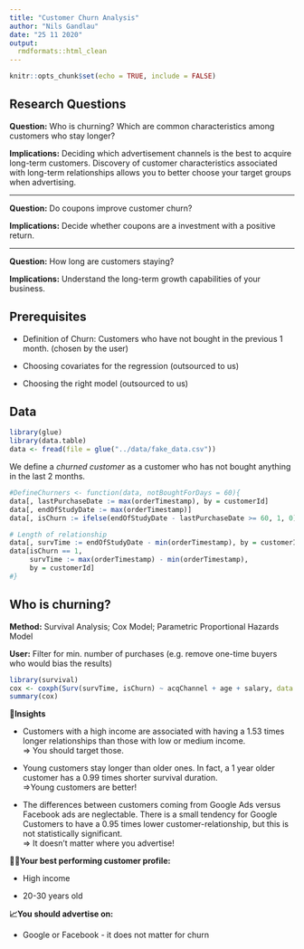 ```yaml
---
title: "Customer Churn Analysis"
author: "Nils Gandlau"
date: "25 11 2020"
output: 
  rmdformats::html_clean
---
```


```r
knitr::opts_chunk$set(echo = TRUE, include = FALSE)
```

## Research Questions

**Question:** Who is churning? Which are common characteristics among customers who stay longer?

**Implications:** Deciding which advertisement channels is the best to acquire long-term customers. Discovery of customer characteristics associated with long-term relationships allows you to better choose your target groups when advertising.

------------------------------------------------------------------------

**Question:** Do coupons improve customer churn?

**Implications:** Decide whether coupons are a investment with a positive return.

------------------------------------------------------------------------

**Question:** How long are customers staying?

**Implications:** Understand the long-term growth capabilities of your business.

## Prerequisites

-   Definition of Churn: Customers who have not bought in the previous 1 month. (chosen by the user)

-   Choosing covariates for the regression (outsourced to us)

-   Choosing the right model (outsourced to us)

## Data

```r
library(glue)
library(data.table)
data <- fread(file = glue("../data/fake_data.csv"))
```

We define a *churned customer* as a customer who has not bought anything in the last 2 months.

```r
#DefineChurners <- function(data, notBoughtForDays = 60){
data[, lastPurchaseDate := max(orderTimestamp), by = customerId]
data[, endOfStudyDate := max(orderTimestamp)]
data[, isChurn := ifelse(endOfStudyDate - lastPurchaseDate >= 60, 1, 0)]

# Length of relationship
data[, survTime := endOfStudyDate - min(orderTimestamp), by = customerId]
data[isChurn == 1, 
     survTime := max(orderTimestamp) - min(orderTimestamp),
     by = customerId]
#}
```

## Who is churning?

**Method:** Survival Analysis; Cox Model; Parametric Proportional Hazards Model

**User:** Filter for min. number of purchases (e.g. remove one-time buyers who would bias the results)

```r
library(survival)
cox <- coxph(Surv(survTime, isChurn) ~ acqChannel + age + salary, data = data)
summary(cox)
```

**🗻Insights**

-   Customers with a high income are associated with having a 1.53 times longer relationships than those with low or medium income. \
    =\> You should target those.

-   Young customers stay longer than older ones. In fact, a 1 year older customer has a 0.99 times shorter survival duration. \
    =\>Young customers are better!

-   The differences between customers coming from Google Ads versus Facebook ads are neglectable. There is a small tendency for Google Customers to have a 0.95 times lower customer-relationship, but this is not statistically significant. \
    =\> It doesn't matter where you advertise!

**🤴🏼Your best performing customer profile:**

-   High income

-   20-30 years old

**📈You should advertise on:**

-   Google or Facebook - it does not matter for churn

